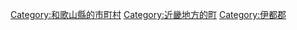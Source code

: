 {{Commonscat|Katsuragi, Wakayama}}
{{Catmore}}

{{DEFAULTSORT:Katsuragi}}
[[Category:和歌山縣的市町村|Category:和歌山縣的市町村]]
[[Category:近畿地方的町|Category:近畿地方的町]]
[[Category:伊都郡|Category:伊都郡]]